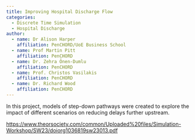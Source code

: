 ```yaml
---
title: Improving Hospital Discharge Flow
categories:
  - Discrete Time Simulation
  - Hospital Discharge
author:
  - name: Dr Alison Harper
    affiliation: PenCHORD/UoE Business School
  - name: Prof Martin Pitt
    affiliation: PenCHORD
  - name: Dr. Zehra Önen-Dumlu
    affiliation: PenCHORD
  - name: Prof. Christos Vasilakis 
    affiliation: PenCHORD
  - name: Dr. Richard Wood
    affiliation: PenCHORD
---
```


In this project, models of step-down pathways were created to explore the impact of different scenarios on reducing delays further upstream. 

<https://www.theorsociety.com/common/Uploaded%20files/Simulation-Workshop/SW23/doiorg1036819sw23013.pdf>